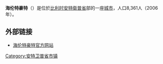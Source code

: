 {{Unreferenced|time=2018-08-13T06:57:39+00:00}}
'''海伦特豪特'''（{{lang-nl|Herenthout}}）是位於[[比利时|比利时]][[安特衛普省|安特衛普省]]部的一座[[城市|城市]]，人口8,361人（2006年）。

== 外部链接 ==
* [http://www.herenthout.be/ 海伦特豪特官方网站] {{Wayback|url=http://www.herenthout.be/ |date=20210415213844 }}

{{安特卫普省市区}}
{{Belgium-geo-stub}}
{{DEFAULTSORT:Herenthout}}

[[Category:安特卫普省市镇|Category:安特卫普省市镇]]